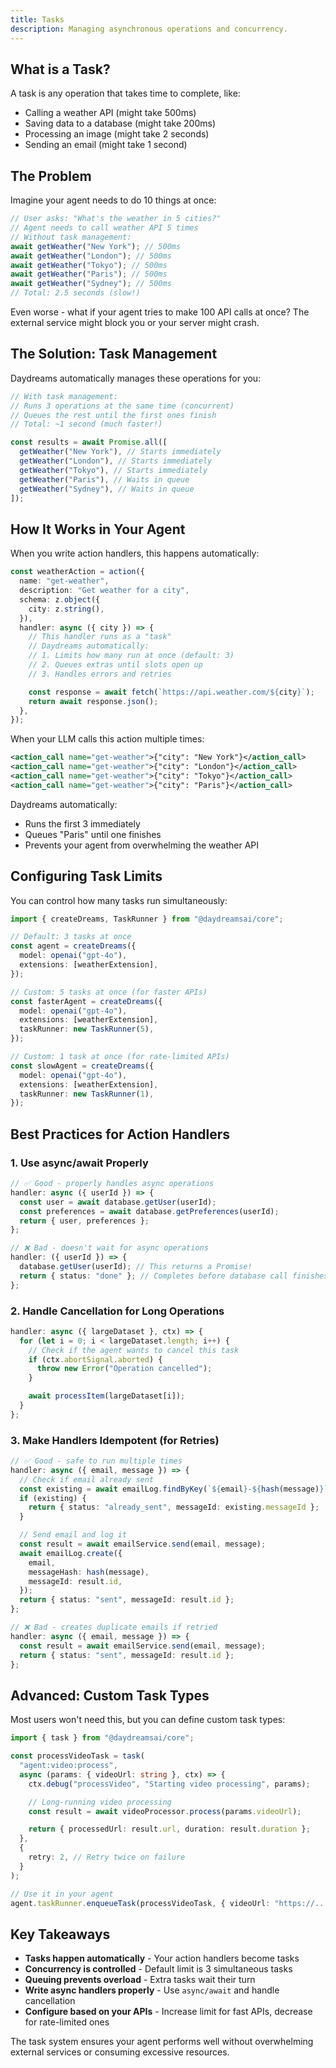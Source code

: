 ```yaml
---
title: Tasks
description: Managing asynchronous operations and concurrency.
---
```


## What is a Task?

A task is any operation that takes time to complete, like:

- Calling a weather API (might take 500ms)
- Saving data to a database (might take 200ms)
- Processing an image (might take 2 seconds)
- Sending an email (might take 1 second)

## The Problem

Imagine your agent needs to do 10 things at once:

```typescript title="problem-example.ts"
// User asks: "What's the weather in 5 cities?"
// Agent needs to call weather API 5 times
// Without task management:
await getWeather("New York"); // 500ms
await getWeather("London"); // 500ms
await getWeather("Tokyo"); // 500ms
await getWeather("Paris"); // 500ms
await getWeather("Sydney"); // 500ms
// Total: 2.5 seconds (slow!)
```

Even worse - what if your agent tries to make 100 API calls at once? The
external service might block you or your server might crash.

## The Solution: Task Management

Daydreams automatically manages these operations for you:

```typescript title="solution-example.ts"
// With task management:
// Runs 3 operations at the same time (concurrent)
// Queues the rest until the first ones finish
// Total: ~1 second (much faster!)

const results = await Promise.all([
  getWeather("New York"), // Starts immediately
  getWeather("London"), // Starts immediately
  getWeather("Tokyo"), // Starts immediately
  getWeather("Paris"), // Waits in queue
  getWeather("Sydney"), // Waits in queue
]);
```

## How It Works in Your Agent

When you write action handlers, this happens automatically:

```typescript title="weather-action.ts"
const weatherAction = action({
  name: "get-weather",
  description: "Get weather for a city",
  schema: z.object({
    city: z.string(),
  }),
  handler: async ({ city }) => {
    // This handler runs as a "task"
    // Daydreams automatically:
    // 1. Limits how many run at once (default: 3)
    // 2. Queues extras until slots open up
    // 3. Handles errors and retries

    const response = await fetch(`https://api.weather.com/${city}`);
    return await response.json();
  },
});
```

When your LLM calls this action multiple times:

```xml
<action_call name="get-weather">{"city": "New York"}</action_call>
<action_call name="get-weather">{"city": "London"}</action_call>
<action_call name="get-weather">{"city": "Tokyo"}</action_call>
<action_call name="get-weather">{"city": "Paris"}</action_call>
```

Daydreams automatically:

- Runs the first 3 immediately
- Queues "Paris" until one finishes
- Prevents your agent from overwhelming the weather API

## Configuring Task Limits

You can control how many tasks run simultaneously:

```typescript title="agent-config.ts"
import { createDreams, TaskRunner } from "@daydreamsai/core";

// Default: 3 tasks at once
const agent = createDreams({
  model: openai("gpt-4o"),
  extensions: [weatherExtension],
});

// Custom: 5 tasks at once (for faster APIs)
const fasterAgent = createDreams({
  model: openai("gpt-4o"),
  extensions: [weatherExtension],
  taskRunner: new TaskRunner(5),
});

// Custom: 1 task at once (for rate-limited APIs)
const slowAgent = createDreams({
  model: openai("gpt-4o"),
  extensions: [weatherExtension],
  taskRunner: new TaskRunner(1),
});
```

## Best Practices for Action Handlers

### 1. Use async/await Properly

```typescript title="good-handler.ts"
// ✅ Good - properly handles async operations
handler: async ({ userId }) => {
  const user = await database.getUser(userId);
  const preferences = await database.getPreferences(userId);
  return { user, preferences };
};

// ❌ Bad - doesn't wait for async operations
handler: ({ userId }) => {
  database.getUser(userId); // This returns a Promise!
  return { status: "done" }; // Completes before database call finishes
};
```

### 2. Handle Cancellation for Long Operations

```typescript title="cancellation-example.ts"
handler: async ({ largeDataset }, ctx) => {
  for (let i = 0; i < largeDataset.length; i++) {
    // Check if the agent wants to cancel this task
    if (ctx.abortSignal.aborted) {
      throw new Error("Operation cancelled");
    }

    await processItem(largeDataset[i]);
  }
};
```

### 3. Make Handlers Idempotent (for Retries)

```typescript title="idempotent-example.ts"
// ✅ Good - safe to run multiple times
handler: async ({ email, message }) => {
  // Check if email already sent
  const existing = await emailLog.findByKey(`${email}-${hash(message)}`);
  if (existing) {
    return { status: "already_sent", messageId: existing.messageId };
  }

  // Send email and log it
  const result = await emailService.send(email, message);
  await emailLog.create({
    email,
    messageHash: hash(message),
    messageId: result.id,
  });
  return { status: "sent", messageId: result.id };
};

// ❌ Bad - creates duplicate emails if retried
handler: async ({ email, message }) => {
  const result = await emailService.send(email, message);
  return { status: "sent", messageId: result.id };
};
```

## Advanced: Custom Task Types

Most users won't need this, but you can define custom task types:

```typescript title="custom-task.ts"
import { task } from "@daydreamsai/core";

const processVideoTask = task(
  "agent:video:process",
  async (params: { videoUrl: string }, ctx) => {
    ctx.debug("processVideo", "Starting video processing", params);

    // Long-running video processing
    const result = await videoProcessor.process(params.videoUrl);

    return { processedUrl: result.url, duration: result.duration };
  },
  {
    retry: 2, // Retry twice on failure
  }
);

// Use it in your agent
agent.taskRunner.enqueueTask(processVideoTask, { videoUrl: "https://..." });
```

## Key Takeaways

- **Tasks happen automatically** - Your action handlers become tasks
- **Concurrency is controlled** - Default limit is 3 simultaneous tasks
- **Queuing prevents overload** - Extra tasks wait their turn
- **Write async handlers properly** - Use `async/await` and handle cancellation
- **Configure based on your APIs** - Increase limit for fast APIs, decrease for
  rate-limited ones

The task system ensures your agent performs well without overwhelming external
services or consuming excessive resources.
